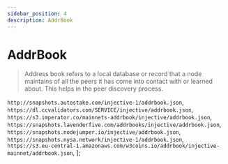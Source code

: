 ```yaml
---
sidebar_position: 4
description: AddrBook
---
```


# AddrBook

> Address book refers to a local database or record that a node maintains of all the peers it has come into contact with or learned about. This helps in the peer discovery process.



`http://snapshots.autostake.com/injective-1/addrbook.json`,
`https://dl.ccvalidators.com/SERVICE/injective/addrbook.json`,
`https://s3.imperator.co/mainnets-addrbook/injective/addrbook.json`,
`https://snapshots.lavenderfive.com/addrbooks/injective/addrbook.json`,
`https://snapshots.nodejumper.io/injective/addrbook.json`,
`https://snapshots.nysa.network/injective-1/addrbook.json`,
`https://s3.eu-central-1.amazonaws.com/w3coins.io/addrbook/injective-mainnet/addrbook.json`,
];



<SelectPaste endpoints={endpoints} codeTemplate={addrBook} home={home} binary={binary} tip="Click on any endpoint to paste it into the code block." />